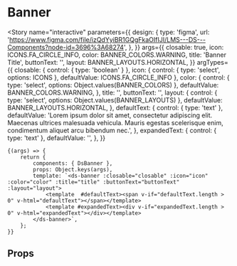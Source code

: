 
<Meta title="components/Banner" component={DsBanner} />

# Banner

<Story
	name="interactive"
	parameters={{
		design: {
			type: 'figma',
			url: 'https://www.figma.com/file/izQdYyiBR1GQgFkaOIfIJI/LMS---DS---Components?node-id=3696%3A68274',
		},
	}}
	args={{
		closable: true,
		icon: ICONS.FA_CIRCLE_INFO,
		color: BANNER_COLORS.WARNING,
		title: 'Banner Title',
		buttonText: '',
		layout: BANNER_LAYOUTS.HORIZONTAL,
	}}
	argTypes={{
		closable: { control: { type: 'boolean' } },
		icon: { control: { type: 'select', options: ICONS }, defaultValue: ICONS.FA_CIRCLE_INFO },
		color: {
			control: { type: 'select', options: Object.values(BANNER_COLORS) },
			defaultValue: BANNER_COLORS.WARNING,
		},
		title: '',
		buttonText: '',
		layout: {
			control: { type: 'select', options: Object.values(BANNER_LAYOUTS) },
			defaultValue: BANNER_LAYOUTS.HORIZONTAL,
		},
		defaultText: {
			control: { type: 'text' },
			defaultValue:
				'Lorem ipsum dolor sit amet, consectetur adipiscing elit. Maecenas ultrices malesuada vehicula. Mauris egestas scelerisque enim, condimentum aliquet arcu bibendum nec.',
		},
		expandedText: {
			control: { type: 'text' },
			defaultValue: '',
		},
	}}
>
	{(args) => {
		return {
			components: { DsBanner },
			props: Object.keys(args),
			template: `<ds-banner :closable="closable" :icon="icon" :color="color" :title="title" :buttonText="buttonText" :layout="layout">
                <template  #defaultText><span v-if="defaultText.length > 0" v-html="defaultText"></span></template>
                <template #expandedText><div v-if="expandedText.length > 0" v-html="expandedText"></div></template>
            </ds-banner>`,
		};
	}}
</Story>

## Props

<Props of={DsBanner} />
